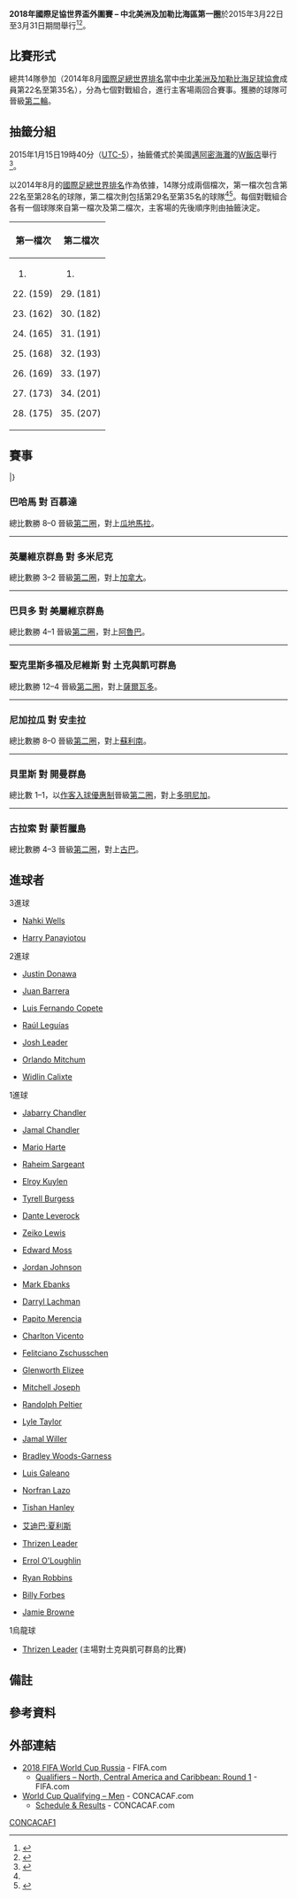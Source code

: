 {{noteTA
|G1=足球
|G2=地名
}}
{{Main|2018年國際足協世界盃外圍賽 (中北美洲及加勒比海區)}}
'''2018年國際足協世界盃外圍賽 – 中北美洲及加勒比海區第一圈'''於2015年3月22日至3月31日期間舉行<ref name="approval">{{cite web|url=http://www.concacaf.com/article/concacaf-to-hold-preliminary-fifa-world-cup-qualifying-draw-in-miami-on-january-15|title=CONCACAF to Hold Preliminary FIFA World Cup Qualifying Draw in Miami on January 15|publisher=CONCACAF|date=2015-01-12|deadurl=yes|archiveurl=https://web.archive.org/web/20150121023219/http://www.concacaf.com/article/concacaf-to-hold-preliminary-fifa-world-cup-qualifying-draw-in-miami-on-january-15|archivedate=2015-01-21|accessdate=2015-03-22}}</ref><ref>{{cite web|url=http://www.si.com/planet-futbol/2015/01/12/usmnt-concacaf-world-cup-qualifying-schedule-hexagonal|title=USMNT to start 2018 World Cup qualifying in November of 2015|publisher=Sports Illustrated|date=2015-01-12|accessdate=2015-03-22|archive-date=2019-07-27|archive-url=https://web.archive.org/web/20190727075638/https://www.si.com/planet-futbol/2015/01/12/usmnt-concacaf-world-cup-qualifying-schedule-hexagonal|dead-url=no}}</ref>。

== 比賽形式 ==
總共14隊參加（2014年8月[[國際足總世界排名|國際足總世界排名]]當中[[中北美洲及加勒比海足球協會|中北美洲及加勒比海足球協會]]成員第22名至第35名），分為七個對戰組合，進行主客場兩回合賽事。獲勝的球隊可晉級[[2018年世界盃中北美洲及加勒比海區資格賽第二輪|第二輪]]。

== 抽籤分組 ==
2015年1月15日19時40分（[[UTC-5|UTC-5]]），抽籤儀式於美國[[邁阿密海灘|邁阿密海灘]]的[[W飯店|W飯店]]舉行<ref name="preliminary draw">{{cite web|url=http://www.concacaf.com/video/official-draw-concacaf-qualifiers-for-fifa-world-cup-russia-2018|title=Official Draw: CONCACAF Qualifiers for FIFA World Cup Russia 2018|publisher=CONCACAF.com|date=2015-01-15|deadurl=yes|archiveurl=https://web.archive.org/web/20150201053834/http://www.concacaf.com/video/official-draw-concacaf-qualifiers-for-fifa-world-cup-russia-2018|archivedate=2015-02-01|accessdate=2015-03-22}}</ref>。

以2014年8月的[[國際足總世界排名|國際足總世界排名]]作為依據，14隊分成兩個檔次，第一檔次包含第22名至第28名的球隊，第二檔次則包括第29名至第35名的球隊<ref name="approval" /><ref>{{cite web|url=http://www.fifa.com/fifa-world-ranking/ranking-table/men/rank=241/concacaf.html|title=FIFA Men's Ranking – August 2014 (CONCACAF)|publisher=FIFA.com|date=2014-08-14|accessdate=2015-03-22|archive-date=2016-03-03|archive-url=https://web.archive.org/web/20160303210200/http://www.fifa.com/fifa-world-ranking/ranking-table/men/rank=241/concacaf.html|dead-url=no}}</ref>。每個對戰組合各有一個球隊來自第一檔次及第二檔次，主客場的先後順序則由抽籤決定。

{| class="wikitable"
|-
!第一檔次
!第二檔次
|-
|
#<li value=22>{{fb|SKN}} (159)
#{{fb|BLZ|1981}} (162)
#{{fb|MSR}} (165)
#{{fb|DMA}} (168)
#{{fb|BRB}} (169)
#{{fb|BER}} (173)
#{{fb|NCA}} (175)
|
#<li value=29>{{fb|TCA}} (181)
#{{fb|CUW}} (182)
#{{fb|VIR}} (191)
#{{fb|BAH}} (193)
#{{fb|CAY}} (197)
#{{fb|VGB}} (201)
#{{fb|AIA}} (207)
|}

== 賽事 ==
<onlyinclude>{{TwoLeg start}}
{{TwoLegResult|{{fb-rt|BAH}}||0–8|'''{{fb|BER}}'''||[[#Bahamas_v_Bermuda|0–5]]|[[#Bermuda_v_Bahamas|0–3]]}}
{{TwoLegResult|{{fb-rt|VGB}}||2–3|'''{{fb|DMA}}'''||[[#British_Virgin_Islands_v_Dominica|2–3]]|[[#Dominica_v_British_Virgin_Islands|0–0]]}}
{{TwoLegResult|'''{{fb-rt|BRB}}'''||4–1|{{fb|VIR}}||[[#Barbados_v_U.S._Virgin_Islands|0–1]]|[[#U.S._Virgin_Islands_v_Barbados|4–0]]}}
{{TwoLegResult|'''{{fb-rt|SKN}}'''||12–4{{refn|主客場先後順序對調，和抽籤結果不同。|group="note"|name="order"}}|{{fb|TCA}}||[[#Saint_Kitts_and_Nevis_v_Turks_and_Caicos_Islands|6–2]]|[[#Turks_and_Caicos_Islands_v_Saint_Kitts_and_Nevis|6–2]]}}
{{TwoLegResult|'''{{fb-rt|NCA}}'''||8–0|{{fb|AIA}}||[[#Nicaragua_v_Anguilla|5–0]]|[[#Anguilla_v_Nicaragua|3–0]]}}
{{TwoLegResult|'''{{fb-rt|BLZ|1981}}'''||1–1{{agr}}|{{fb|CAY}}||[[#Belize_v_Cayman_Islands|0–0]]|[[#Cayman_Islands_v_Belize|1–1]]}}
{{TwoLegResult|'''{{fb-rt|CUW}}'''||4–3|{{fb|MSR}}||[[#Curaçao_v_Montserrat|2–1]]|[[#Montserrat_v_Curaçao|2–2]]}}
|}</onlyinclude>

=== 巴哈馬 對 百慕達 ===
<div id="Bahamas v Bermuda"></div>{{Football box
|date=2015年3月25日
|time=19:30 [[UTC–4|UTC–4]]
|team1={{fb-rt|BAH}}
|score=0–5
|report=[http://www.fifa.com/worldcup/matches/round=274825/match=300310101/index.html 報告 (FIFA)]<br />[http://www.concacaf.com/category/world–cup–qualifying–men/game–detail/225880 報告 (CONCACAF)]{{dead link|date=2018年5月 |bot=InternetArchiveBot |fix-attempted=yes }}
|team2={{fb|BER}}
|goals1=
|goals2=[[Dante_Leverock|Leverock]] {{goal|4}}<br />[[Nahki_Wells|Wells]] {{goal|14|pen.}}<br />[[Zeiko_Lewis|Lewis]] {{goal|29}}<br />[[Justin_Donawa|Donawa]] {{goal|57||70}}
|stadium=[[拿索_(巴哈馬)|拿索]]，[[湯姆斯·羅賓森體育場|湯姆斯·羅賓森體育場]]
|attendance=
|referee={{link-en|Armando Villarreal|Armando Villarreal}} ([[美國足球協會|美國]])
}}
<div id="Bermuda v Bahamas"></div>{{Football box
|date=2015年3月29日
|time=15:00 [[UTC–3|UTC–3]]
|team1={{fb-rt|BER}}
|score=3–0
|report=[http://www.fifa.com/worldcup/matches/round=274825/match=300310107/index.html 報告 (FIFA)]<br />[http://www.concacaf.com/category/world–cup–qualifying–men/game–detail/230458 報告 (CONCACAF)]{{dead link|date=2018年5月 |bot=InternetArchiveBot |fix-attempted=yes }}
|team2={{fb|BAH}}
|goals1=[[Nahki_Wells|Wells]] {{goal|79||87}}<br />[[Tyrell_Burgess|Burgess]] {{goal|82}}
|goals2=
|stadium={{link-en|德文堂區|Devonshire Parish}}，{{link-en|百慕達國家體育場|Bermuda National Stadium}}
|attendance=
|referee=[[Ricardo_Montero|Ricardo Montero]] ([[哥斯大黎加足球協會|哥斯大黎加]])
}}
'''{{fb|BER}}'''總比數勝 8–0 晉級[[2018年國際足協世界盃外圍賽–中北美洲及加勒比海區第二圈|第二圈]]，對上[[瓜地馬拉國家足球隊|瓜地馬拉]]。
----

=== 英屬維京群島 對 多米尼克 ===
<div id="British Virgin Islands v Dominica"></div>{{Football box
|date=2015年3月26日
|time=19:00 [[UTC–4|UTC–4]]
|team1={{fb-rt|VGB}}
|score=2–3
|report=[http://www.fifa.com/worldcup/matches/round=274825/match=300310103/index.html 報告 (FIFA)]<br />[http://www.concacaf.com/category/world–cup–qualifying–men/game–detail/225881 報告 (CONCACAF)]{{dead link|date=2018年5月 |bot=InternetArchiveBot |fix-attempted=yes }}
|team2={{fb|DMA}}
|goals1=[[Edward_Moss_(footballer)|E. Moss]] {{goal|41}}<br />[[Jordan_Johnson_(footballer)|Johnson]] {{goal|53}}
|goals2=[[Glenworth_Elizee|Elizee]] {{goal|45}}<br />[[Mitchell_Joseph|Mit. Joseph]] {{goal|64}}<br />[[Randolph_Peltier|Peltier]] {{goal|81}}
|stadium=[[羅索|羅索]]，[[溫莎公園球場_(多米尼克)|溫莎公園球場]]{{refn|由於英屬維京群島的主場地{{link-en|A.O.謝爾利運動場|A. O. Shirley Recreation Ground}}無法進行比賽，所以兩回合賽事皆於多米尼克舉行<ref>{{cite web |url=http://virginislandsdailynews.com/sports/bvi-to-play-fifa-home-qualifying-matches-in-dominica-1.1826948 |title=BVI to play FIFA home qualifying matches in Dominica |publisher=Virgin Islands Daily News |date=2015-02-03 |deadurl=yes |archiveurl=https://web.archive.org/web/20150207042802/http://virginislandsdailynews.com/sports/bvi-to-play-fifa-home-qualifying-matches-in-dominica-1.1826948 |archivedate=2015-02-07 |accessdate=2015-03-22 }}</ref>|group="note"|name="BVI"}}
|attendance=
|referee=[[Karl_Tyrell|Karl Tyrell]] ([[牙買加足球協會|牙買加]])
}}
<div id="Dominica v British Virgin Islands"></div>{{Football box
|date=2015年3月29日
|time=17:00 [[UTC–4|UTC–4]]
|team1={{fb-rt|DMA}}
|score=0–0
|report=[http://www.fifa.com/worldcup/matches/round=274825/match=300310113/index.html 報告 (FIFA)]<br />[http://www.concacaf.com/category/world–cup–qualifying–men/game–detail/230459 報告 (CONCACAF)]{{dead link|date=2018年5月 |bot=InternetArchiveBot |fix-attempted=yes }}
|team2={{fb|VGB}}
|goals1=
|goals2=
|stadium=[[羅索|羅索]]，[[溫莎公園球場_(多米尼克)|溫莎公園球場]]
|attendance=
|referee=[[Fernando_Guerrero|Fernando Guerrero]] ([[墨西哥足球協會|墨西哥]])
}}
'''{{fb|DMA}}'''總比數勝 3–2 晉級[[2018年國際足協世界盃外圍賽–中北美洲及加勒比海區第二圈|第二圈]]，對上[[加拿大國家足球隊|加拿大]]。
----

=== 巴貝多 對 美屬維京群島 ===
<div id="Barbados v U.S. Virgin Islands"></div>{{Football box
|date=2015年3月22日
|time=19:00 [[UTC–4|UTC–4]]
|team1={{fb-rt|BRB}}
|score=0–1
|report=[http://www.fifa.com/worldcup/matches/round=274825/match=300310104/index.html 報告 (FIFA)]<br />[http://www.concacaf.com/category/world–cup–qualifying–men/game–detail/225882 報告 (CONCACAF)]{{dead link|date=2018年5月 |bot=InternetArchiveBot |fix-attempted=yes }}
|team2={{fb|VIR}}
|goals1=
|goals2=[[Jamie_Browne|Browne]] {{goal|16}}
|stadium=[[布里奇敦|橋鎮]]，{{link–en|巴貝多國家體育場|Barbados National Stadium}}
|attendance=
|referee=[[Kimbell_Ward|Kimbell Ward]] ([[聖基茨和尼維斯足球協會|聖克里斯多福及尼維斯]])
}}
<div id="U.S. Virgin Islands v Barbados"></div>{{Football box
|date=2015年3月26日
|time=15:30 [[UTC–4|UTC–4]]
|team1={{fb-rt|VIR}}
|score=0–4
|report=[http://www.fifa.com/worldcup/matches/round=274825/match=300310117/index.html 報告 (FIFA)]<br />[http://www.concacaf.com/category/world–cup–qualifying–men/game–detail/230460 報告 (CONCACAF)]{{dead link|date=2018年5月 |bot=InternetArchiveBot |fix-attempted=yes }}
|team2={{fb|BRB}}
|goals1=
|goals2=[[Raheim_Sargeant|Sargeant]] {{goal|4}}<br />[[Jamal_Chandler|Jam. Chandler]] {{goal|25}}<br />[[Mario_Harte|Harte]] {{goal|76}}<br />[[Jabarry_Chandler|Jab. Chandler]] {{goal|90+2}}
|stadium=[[夏洛特阿馬利亞|夏洛特阿馬利亞]]，{{link–en|阿蒂利塔·坎欽中學運動場|Addelita Cancryn Junior High School Ground}}
|attendance=
|referee=[[Kevin_Morrison|Kevin Morrison]] ([[牙買加足球協會|牙買加]])
}}
'''{{fb|BRB}}'''總比數勝 4–1 晉級[[2018年國際足協世界盃外圍賽–中北美洲及加勒比海區第二圈|第二圈]]，對上[[阿魯巴國家足球隊|阿魯巴]]。
----

=== 聖克里斯多福及尼維斯 對 土克與凱可群島 ===
<div id="Saint Kitts and Nevis v Turks and Caicos Islands"></div>{{Football box
|date=2015年3月23日
|time=20:00 [[UTC–4|UTC–4]]
|team1={{fb-rt|SKN}}
|score=6–2
|report=[http://www.fifa.com/worldcup/matches/round=274825/match=300310102/index.html 報告 (FIFA)]<br />[http://www.concacaf.com/category/world–cup–qualifying–men/game–detail/225883 報告 (CONCACAF)]{{dead link|date=2018年5月 |bot=InternetArchiveBot |fix-attempted=yes }}
|team2={{fb|TCA}}
|goals1=[[艾迪巴·夏利斯|夏利斯]] {{goal|17}}<br />[[Thrizen_Leader|T. Leader]] {{goal|43}}<br />[[Orlando_Mitchum|O. Mitchum]] {{goal|45||89}}<br />[[Tishan_Hanley|Hanley]] {{goal|67}}<br />[[Errol_O'Loughlin|O'Loughlin]] {{goal|85}}
|goals2=[[Billy_Forbes_(footballer)|Forbes]] {{goal|22}}<br />[[Gerard_Williams_(footballer)|Williams]] {{goal|72|o.g.}}
|stadium=[[巴斯特爾_(聖基茨和尼維斯)|巴斯特爾]]，{{link–en|華納公園綜合體育場|Warner Park Sporting Complex}}
|attendance=
|referee=[[Sherwin_Moore|Sherwin Moore]] ([[蓋亞那足球協會|蓋亞那]])
}}
<div id="Turks and Caicos Islands v Saint Kitts and Nevis"></div>{{Football box
|date=2015年3月26日
|time=19:00 [[UTC–4|UTC–4]]
|team1={{fb-rt|TCA}}
|score=2–6
|report=[http://www.fifa.com/worldcup/matches/round=274825/match=300310110/index.html 報告 (FIFA)]<br />[http://www.concacaf.com/category/world–cup–qualifying–men/game–detail/230461 報告 (CONCACAF)]{{dead link|date=2018年5月 |bot=InternetArchiveBot |fix-attempted=yes }}
|team2={{fb|SKN}}
|goals1=[[Widlin_Calixte|Calixte]] {{goal|4|pen.|14|pen.}}
|goals2=[[Josh_Leader|J. Leader]] {{goal|7||30}}<br />[[Harry_Panayiotou|Panayiotou]] {{goal|33|pen.|55||60}}<br />[[Ryan_Robbins_(footballer)|Robbins]] {{goal|73}}
|stadium=[[普羅維登西亞萊斯島|普羅維登西亞萊斯]]，{{link–en|TCIFA國家學院|TCIFA National Academy}}
|attendance=
|referee= [[Elmer_Bonilla|Elmer Bonilla]] ([[薩爾瓦多足球協會|薩爾瓦多]])
}}
'''{{fb|SKN}}'''總比數勝 12–4 晉級[[2018年國際足協世界盃外圍賽–中北美洲及加勒比海區第二圈|第二圈]]，對上[[薩爾瓦多國家足球隊|薩爾瓦多]]。
----

=== 尼加拉瓜 對 安圭拉 ===
<div id="Nicaragua v Anguilla"></div>{{Football box
|date=2015年3月23日
|time=18:00 [[UTC–6|UTC–6]]
|team1={{fb-rt|NCA}}
|score=5–0
|report=[http://www.fifa.com/worldcup/matches/round=274825/match=300310100/index.html 報告 (FIFA)]<br />[http://www.concacaf.com/category/world–cup–qualifying–men/game–detail/225884 報告 (CONCACAF)]{{dead link|date=2018年5月 |bot=InternetArchiveBot |fix-attempted=yes }}
|team2={{fb|AIA}}
|goals1=[[Luis_Galeano|Galeano]] {{goal|12}}<br />[[Luis_Fernando_Copete|Copete]] {{goal|24||39}}<br />[[Juan_Barrera|Barrera]] {{goal|36}}<br />[[Norfran_Lazo|Lazo]] {{goal|63}}
|goals2=
|stadium=[[馬納瓜|馬納瓜]]，{{link–en|丹尼斯·馬丁尼茲國家體育場|Dennis Martínez National Stadium}}
|attendance=
|referee=[[Jafeth_Perea|Jafeth Perea]] ([[巴拿馬足球協會|巴拿馬]])
}}
<div id="Anguilla v Nicaragua"></div>{{Football box
|date=2015年3月29日
|time=17:00 [[UTC–4|UTC–4]]
|team1={{fb-rt|AIA}}
|score=0–3
|report=[http://www.fifa.com/worldcup/matches/round=274825/match=300310109/index.html 報告 (FIFA)]<br />[http://www.concacaf.com/category/world–cup–qualifying–men/game–detail/230462 報告 (CONCACAF)]{{dead link|date=2018年5月 |bot=InternetArchiveBot |fix-attempted=yes }}
|team2={{fb|NCA}}
|goals1=
|goals2=[[Raúl_Leguías|Leguías]] {{goal|21||67}}<br /> [[Juan_Barrera|Barrera]] {{goal|46}}
|stadium=[[瓦利_(安圭拉)|瓦利]]，{{link–en|羅納德·韋伯斯特公園體育場|Ronald Webster Park}}
|attendance=
|referee=[[Oscar_Moncada|Oscar Moncada]] ([[宏都拉斯國家足球協會|宏都拉斯]])
}}
'''{{fb|NCA}}'''總比數勝 8–0 晉級[[2018年國際足協世界盃外圍賽–中北美洲及加勒比海區第二圈|第二圈]]，對上[[蘇利南國家足球隊|蘇利南]]。
----

=== 貝里斯 對 開曼群島 ===
<div id="Belize v Cayman Islands"></div>{{Football box
|date=2015年3月25日
|time=20:00 [[UTC–6|UTC–6]]
|team1={{fb-rt|BLZ|1981}}
|score=0–0
|report=[http://www.fifa.com/worldcup/matches/round=274825/match=300310105/index.html 報告 (FIFA)]<br />[http://www.concacaf.com/category/world–cup–qualifying–men/game–detail/225885 報告 (CONCACAF)]{{dead link|date=2018年5月 |bot=InternetArchiveBot |fix-attempted=yes }}
|team2={{fb|CAY}}
|goals1=
|goals2=
|stadium=[[貝爾墨邦|貝爾墨邦]]，{{link–en|FFB體育場|FFB Stadium}}
|attendance=
|referee=[[Oscar_Reyna|Oscar Reyna]] ([[瓜地馬拉國家足球協會|瓜地馬拉]])
}}
<div id="Cayman Islands v Belize"></div>{{Football box
|date=2015年3月29日
|time=19:00 [[UTC–5|UTC–5]]
|team1={{fb-rt|CAY}}
|score=1–1
|report=[http://www.fifa.com/worldcup/matches/round=274825/match=300310108/index.html 報告 (FIFA)]<br />[http://www.concacaf.com/category/world–cup–qualifying–men/game–detail/230465 報告 (CONCACAF)]{{dead link|date=2018年5月 |bot=InternetArchiveBot |fix-attempted=yes }}
|team2={{fb|BLZ}}
|goals1=[[Mark_Ebanks|M. Ebanks]] {{goal|5}}
|goals2=[[Elroy_Kuylen|Kuylen]] {{goal|20}}
|stadium=[[喬治敦_(開曼群島)|喬治敦]]，{{link–en|楚門·博登綜合體育場|Truman Bodden Sports Complex}}
|attendance=
|referee=[[Yadel_Martinez|Yadel Martinez]] ([[古巴足球協會|古巴]])
}}
總比數 1–1，'''{{fb|BLZ}}'''以[[作客入球優惠制|作客入球優惠制]]晉級[[2018年國際足協世界盃外圍賽–中北美洲及加勒比海區第二圈|第二圈]]，對上[[多明尼加國家足球隊|多明尼加]]。
----

=== 古拉索 對 蒙哲臘島 ===
<div id="Curaçao v Montserrat"></div>{{Football box
|date=2015年3月27日
|time=20:00 [[UTC–4|UTC–4]]
|team1={{fb-rt|CUW}}
|score=2–1
|report=[http://www.fifa.com/worldcup/matches/round=274825/match=300310106/index.html 報告 (FIFA)]<br />[http://www.concacaf.com/category/world–cup–qualifying–men/game–detail/225886 報告 (CONCACAF)]{{dead link|date=2018年5月 |bot=InternetArchiveBot |fix-attempted=yes }}
|team2={{fb|MSR}}
|goals1=[[Papito_Merencia|Merencia]] {{goal|8}}<br />[[Felitciano_Zschusschen|Zschusschen]] {{goal|39|pen.}}
|goals2=[[Lyle_Taylor|Taylor]] {{goal|24}}
|stadium=[[威廉市|威廉市]]，{{link–en|艾格里奧·哈托體育場|Ergilio Hato Stadium}}
|attendance=
|referee=[[Oscar_Davilla|Oscar Davilla]] ([[尼加拉瓜足球協會|尼加拉瓜]])
}}
<div id="Montserrat v Curaçao"></div>{{Football box
|date=2015年3月31日
|time=19:00 [[UTC–4|UTC–4]]
|team1={{fb-rt|MSR}}
|score=2–2
|report=[http://www.fifa.com/worldcup/matches/round=274825/match=300310111/index.html 報告 (FIFA)]<br />[http://www.concacaf.com/category/world–cup–qualifying–men/game–detail/230466 報告 (CONCACAF)]{{dead link|date=2018年5月 |bot=InternetArchiveBot |fix-attempted=yes }}
|team2={{fb|CUW}}
|goals1=[[Jamal_Willer|Willer]]{{goal|65}}<br />[[Bradley_Woods–Garness|Woods–Garness]] {{goal|81}}
|goals2=[[Darryl_Lachman|Lachman]]{{goal|43}}<br />[[Charlton_Vicento|Vicento]] {{goal|87}}
|stadium=[[聖約翰_(蒙哲臘島)|聖約翰]]，{{link–en|布雷克莊園體育場|Blakes Estate Stadium}}
|attendance=
|referee=[[Rodphin_Harris|Rodphin Harris]] ([[千里達及托巴哥足球協會|千里達及托巴哥]])
}}
'''{{fb|CUW}}'''總比數勝 4–3 晉級[[2018年國際足協世界盃外圍賽–中北美洲及加勒比海區第二圈|第二圈]]，對上[[古巴國家足球隊|古巴]]。

== 進球者 ==
;3進球
{{Div col|3}}
* {{flagicon|BER}} [[Nahki_Wells|Nahki Wells]]
* {{flagicon|SKN}} [[Harry_Panayiotou|Harry Panayiotou]]
{{Div col end}}

;2進球
{{Div col|3}}
* {{flagicon|BER}} [[Justin_Donawa|Justin Donawa]]
* {{flagicon|NCA}} [[Juan_Barrera|Juan Barrera]]
* {{flagicon|NCA}} [[Luis_Fernando_Copete|Luis Fernando Copete]]
* {{flagicon|NCA}} [[Raúl_Leguías|Raúl Leguías]]
* {{flagicon|SKN}} [[Josh_Leader|Josh Leader]]
* {{flagicon|SKN}} [[Orlando_Mitchum|Orlando Mitchum]]
* {{flagicon|TCA}} [[Widlin_Calixte|Widlin Calixte]]
{{Div col end}}

;1進球
{{Div col|3}}
* {{flagicon|BRB}} [[Jabarry_Chandler|Jabarry Chandler]]
* {{flagicon|BRB}} [[Jamal_Chandler|Jamal Chandler]]
* {{flagicon|BRB}} [[Mario_Harte|Mario Harte]]
* {{flagicon|BRB}} [[Raheim_Sargeant|Raheim Sargeant]]
* {{flagicon|BLZ|1981}} [[Elroy_Kuylen|Elroy Kuylen]]
* {{flagicon|BER}} [[Tyrell_Burgess|Tyrell Burgess]]
* {{flagicon|BER}} [[Dante_Leverock|Dante Leverock]]
* {{flagicon|BER}} [[Zeiko_Lewis|Zeiko Lewis]]
* {{flagicon|VGB}} [[Edward_Moss_(footballer)|Edward Moss]]
* {{flagicon|VGB}} [[Jordan_Johnson_(footballer)|Jordan Johnson]]
* {{flagicon|CAY}} [[Mark_Ebanks|Mark Ebanks]]
* {{flagicon|CUW}} [[Darryl_Lachman|Darryl Lachman]]
* {{flagicon|CUW}} [[Papito_Merencia|Papito Merencia]]
* {{flagicon|CUW}} [[Charlton_Vicento|Charlton Vicento]]
* {{flagicon|CUW}} [[Felitciano_Zschusschen|Felitciano Zschusschen]]
* {{flagicon|DMA}} [[Glenworth_Elizee|Glenworth Elizee]]
* {{flagicon|DMA}} [[Mitchell_Joseph|Mitchell Joseph]]
* {{flagicon|DMA}} [[Randolph_Peltier|Randolph Peltier]]
* {{flagicon|MSR}} [[Lyle_Taylor|Lyle Taylor]]
* {{flagicon|MSR}} [[Jamal_Willer|Jamal Willer]]
* {{flagicon|MSR}} [[Bradley_Woods-Garness|Bradley Woods-Garness]]
* {{flagicon|NCA}} [[Luis_Galeano|Luis Galeano]]
* {{flagicon|NCA}} [[Norfran_Lazo|Norfran Lazo]]
* {{flagicon|SKN}} [[Tishan_Hanley|Tishan Hanley]]
* {{flagicon|SKN}} [[艾迪巴·夏利斯|艾迪巴·夏利斯]]
* {{flagicon|SKN}} [[Thrizen_Leader|Thrizen Leader]]
* {{flagicon|SKN}} [[Errol_O'Loughlin|Errol O'Loughlin]]
* {{flagicon|SKN}} [[Ryan_Robbins_(footballer)|Ryan Robbins]]
* {{flagicon|TCA}} [[Billy_Forbes_(footballer)|Billy Forbes]]
* {{flagicon|VIR}} [[Jamie_Browne|Jamie Browne]]
{{Div col end}}

;1烏龍球
* {{flagicon|SKN}} [[Thrizen_Leader|Thrizen Leader]] (主場對土克與凱可群島的比賽)

== 備註 ==
{{reflist|group=note}}

== 參考資料 ==
{{reflist}}

== 外部連結 ==
* [http://www.fifa.com/worldcup/index.html 2018 FIFA World Cup Russia]{{Wayback|url=http://www.fifa.com/worldcup/index.html |date=20131120042645 }} - FIFA.com
** [http://www.fifa.com/worldcup/matches/preliminaries/nccamerica/index.html#274825 Qualifiers – North, Central America and Caribbean: Round 1]{{Wayback|url=http://www.fifa.com/worldcup/matches/preliminaries/nccamerica/index.html#274825 |date=20150414143005 }} - FIFA.com
* [https://web.archive.org/web/20141221081217/http://www.concacaf.com/category/world-cup-qualifying-men World Cup Qualifying – Men] - CONCACAF.com
** [https://web.archive.org/web/20150317063215/http://www.concacaf.com/category/world-cup-qualifying-men/schedule-results Schedule & Results] - CONCACAF.com

{{2018年國際足協世界盃外圍賽}}
{{國際足協世界盃}}
{{DEFAULTSORT:2018 FIFA World Cup qualification - CONCACAF First Round}}
[[Category:2018年國際足協世界盃外圍賽|CONCACAF1]]